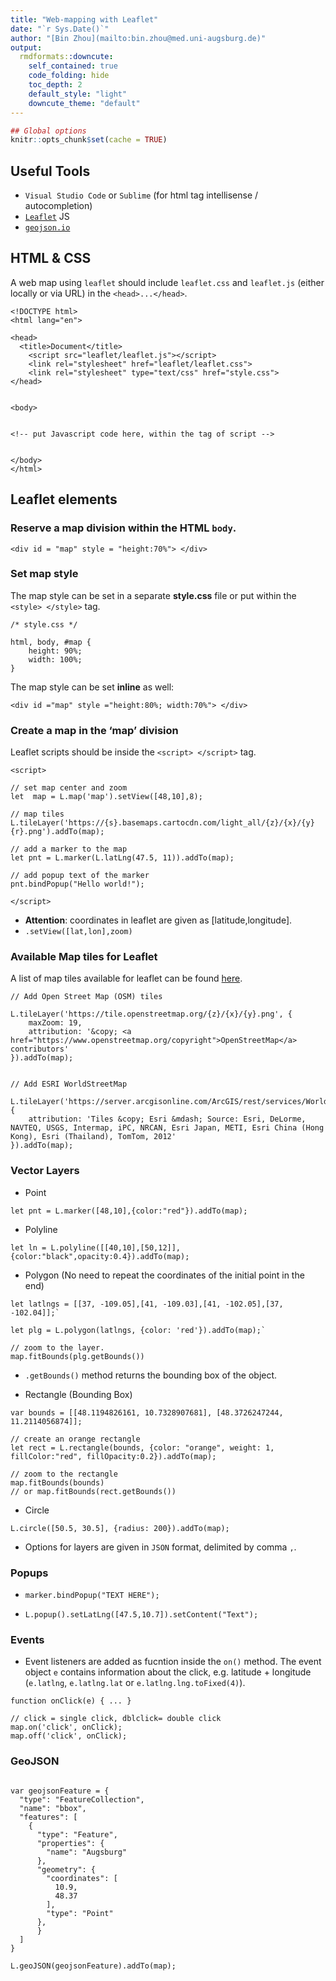 ```yaml
---
title: "Web-mapping with Leaflet"
date: "`r Sys.Date()`"
author: "[Bin Zhou](mailto:bin.zhou@med.uni-augsburg.de)"
output:
  rmdformats::downcute:
    self_contained: true
    code_folding: hide 
    toc_depth: 2
    default_style: "light"
    downcute_theme: "default"
---
```



```r
## Global options
knitr::opts_chunk$set(cache = TRUE)
```

## Useful Tools 

- `Visual Studio Code` or `Sublime` (for html tag intellisense / autocompletion)
- [`Leaflet`](https://leafletjs.com/) JS
- [`geojson.io`](https://geojson.io/)

## HTML & CSS 

A web map using `leaflet` should include `leaflet.css` and `leaflet.js` (either locally or via URL) in the `<head>...</head>`.

```
<!DOCTYPE html>
<html lang="en">

<head>
  <title>Document</title>
	<script src="leaflet/leaflet.js"></script>
	<link rel="stylesheet" href="leaflet/leaflet.css">
	<link rel="stylesheet" type="text/css" href="style.css">
</head>


<body>


<!-- put Javascript code here, within the tag of script -->


</body>
</html>
```


## Leaflet elements


### Reserve a map division within the HTML `body`.

```
<div id = "map" style = "height:70%"> </div>
```

### Set map style

The map style can be set in a separate __style.css__ file or put within the `<style> </style>` tag.


``` 
/* style.css */

html, body, #map {
    height: 90%;
    width: 100%;
}
```

The map style can be set __inline__ as well:

```
<div id ="map" style ="height:80%; width:70%"> </div>
```

### Create a map in the 'map' division

Leaflet scripts should be inside the `<script> </script>` tag.

```
<script>

// set map center and zoom 
let  map = L.map('map').setView([48,10],8);

// map tiles
L.tileLayer('https://{s}.basemaps.cartocdn.com/light_all/{z}/{x}/{y}{r}.png').addTo(map);

// add a marker to the map
let pnt = L.marker(L.latLng(47.5, 11)).addTo(map);

// add popup text of the marker
pnt.bindPopup("Hello world!");

</script>

```

  - __Attention__: coordinates in leaflet are given as [latitude,longitude].
  - `.setView([lat,lon],zoom)`
  
  
### Available Map tiles for Leaflet

A list of map tiles available for leaflet can be found [here](https://leaflet-extras.github.io/leaflet-providers/preview/).

```
// Add Open Street Map (OSM) tiles

L.tileLayer('https://tile.openstreetmap.org/{z}/{x}/{y}.png', {
	maxZoom: 19,
	attribution: '&copy; <a href="https://www.openstreetmap.org/copyright">OpenStreetMap</a> contributors'
}).addTo(map);


// Add ESRI WorldStreetMap

L.tileLayer('https://server.arcgisonline.com/ArcGIS/rest/services/World_Street_Map/MapServer/tile/{z}/{y}/{x}', {
	attribution: 'Tiles &copy; Esri &mdash; Source: Esri, DeLorme, NAVTEQ, USGS, Intermap, iPC, NRCAN, Esri Japan, METI, Esri China (Hong Kong), Esri (Thailand), TomTom, 2012'
}).addTo(map);

```

### Vector Layers

- Point 
```
let pnt = L.marker([48,10],{color:"red"}).addTo(map);
```

- Polyline 

```
let ln = L.polyline([[40,10],[50,12]],{color:"black",opacity:0.4}).addTo(map);
```


- Polygon (No need to repeat the coordinates of the initial point in the end)
  
```
let latlngs = [[37, -109.05],[41, -109.03],[41, -102.05],[37, -102.04]];`

let plg = L.polygon(latlngs, {color: 'red'}).addTo(map);`

// zoom to the layer.
map.fitBounds(plg.getBounds()) 

```
  -  `.getBounds()` method returns the bounding box of the object.

- Rectangle (Bounding Box)

```
var bounds = [[48.1194826161, 10.7328907681], [48.3726247244, 11.2114056874]];

// create an orange rectangle
let rect = L.rectangle(bounds, {color: "orange", weight: 1, fillColor:"red", fillOpacity:0.2}).addTo(map);

// zoom to the rectangle
map.fitBounds(bounds) 
// or map.fitBounds(rect.getBounds())
```


- Circle 

```
L.circle([50.5, 30.5], {radius: 200}).addTo(map);
```

- Options for layers are given in `JSON` format, delimited by comma `,`.


### Popups 

- `marker.bindPopup("TEXT HERE");`


- `L.popup().setLatLng([47.5,10.7]).setContent("Text");`

### Events

- Event listeners are added as fucntion inside the `on()` method. The event object `e` contains information about the click, e.g. latitude + longitude (`e.latlng`, `e.latlng.lat` or `e.latlng.lng.toFixed(4)`).

```
function onClick(e) { ... }

// click = single click, dblclick= double click
map.on('click', onClick);
map.off('click', onClick);
```

### GeoJSON 

```

var geojsonFeature = {
  "type": "FeatureCollection",
  "name": "bbox",
  "features": [
    {
      "type": "Feature",
      "properties": {
        "name": "Augsburg"
      },
      "geometry": {
        "coordinates": [
          10.9,
          48.37
        ],
        "type": "Point"
      },
      }
  ]
}

L.geoJSON(geojsonFeature).addTo(map);

```

